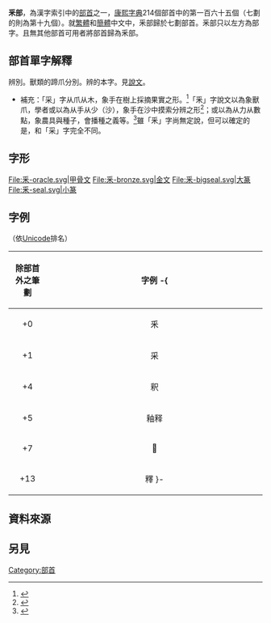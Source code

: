 {{Kangxi Radical Infobox|165|uni=91C6
|meaning=區分
|prev=酉
|next=里
|pny= biàn
|bopo= ㄅㄧㄢˋ
|wade= pien4
|jyutping= bin6
|yale= bin6
|hi= ハン, ベン han, ben<br>わかれる wakareru
|kanji= ノ米 nogome
|hang= 분별할 bunbyeolhal
|hanja= 변 byeon
|hanviet= biện
}}


'''釆部'''，為漢字索引中的[[部首|部首]]之一，[[康熙字典|康熙字典]]214個部首中的第一百六十五個（七劃的則為第十九個）。就[[繁體|繁體]]和[[簡體|簡體]]中文中，釆部歸於七劃部首。釆部只以左方為部字。且無其他部首可用者將部首歸為釆部。

== 部首單字解釋 ==
辨別。獸類的蹄爪分別。辨的本字。見[[說文|說文]]。

*補充：「采」字从爪从木，象手在樹上採摘果實之形。<ref>{{Cite web|url=http://humanum.arts.cuhk.edu.hk/Lexis/lexi-mf/search.php?word=%E9%87%87|title=漢語多功能字庫 Multi-function Chinese Character Database|accessdate=2018-03-30|work=humanum.arts.cuhk.edu.hk|archive-date=2019-06-14|archive-url=https://web.archive.org/web/20190614083614/http://humanum.arts.cuhk.edu.hk/Lexis/lexi-mf/search.php?word=%E9%87%87|dead-url=no}}</ref>「釆」字說文以為象獸爪，學者或以為从手从少（沙），象手在沙中摸索分辨之形<ref>{{Cite book|title=戰國古文字典：戰國文字聲系|last=何|first=琳儀|publisher=中華書局|year=1998年9月|isbn=9787101016253|location=北京|pages=1059}}</ref>；或以為从力从數點，象農具與種子，會播種之義等。<ref>{{Cite web|url=http://humanum.arts.cuhk.edu.hk/Lexis/lexi-mf/search.php?word=%E9%87%86|title=漢語多功能字庫 Multi-function Chinese Character Database|accessdate=2018-03-30|author=|date=|work=humanum.arts.cuhk.edu.hk|publisher=}}</ref>雖「釆」字尚無定說，但可以確定的是，和「采」字完全不同。

== 字形 ==
<gallery>
File:釆-oracle.svg|甲骨文
File:釆-bronze.svg|金文
File:釆-bigseal.svg|大篆
File:釆-seal.svg|小篆
</gallery>

==字例==
（依[[Unicode|Unicode]]排名）
{| class="wikitable"
! align="center"width="15%"| 除部首外之筆劃
! align="center"width="85%"| 字例
-{
|----
| +0 || 釆 
|----
| +1 || 采
|----
| +4 || 釈 
|----
| +5 || 釉释 
|----
| +7 || 𨤔
|----
| +13 || 釋 
}-
|}

==資料來源==
{{reflist}}

==另見==
{{wiktionary|釆}}

{{康熙部首}}
{{简体中文部首}}
{{lang-stub}}

[[Category:部首|Category:部首]]